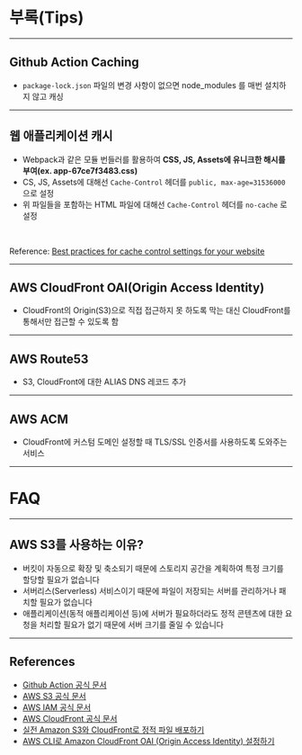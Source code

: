 <!-- section-title: 부록(Tips) -->

# 부록(Tips)

---

## Github Action Caching

- `package-lock.json` 파일의 변경 사항이 없으면 node_modules 를 매번 설치하지 않고 캐싱

---

## 웹 애플리케이션 캐시

- Webpack과 같은 모듈 번들러를 활용하여 **CSS, JS, Assets에 유니크한 해시를 부여(ex. app-67ce7f3483.css)**
- CS, JS, Assets에 대해선 `Cache-Control` 헤더를 `public, max-age=31536000` 으로 설정
- 위 파일들을 포함하는 HTML 파일에 대해선 `Cache-Control` 헤더를 `no-cache` 로 설정

<br />

Reference: [Best practices for cache control settings for your website](https://medium.com/pixelpoint/best-practices-for-cache-control-settings-for-your-website-ff262b38c5a2)

---

## AWS CloudFront OAI(Origin Access Identity)

- CloudFront의 Origin(S3)으로 직접 접근하지 못 하도록 막는 대신 CloudFront를 통해서만 접근할 수 있도록 함

---

## AWS Route53

- S3, CloudFront에 대한 ALIAS DNS 레코드 추가

---

## AWS ACM

- CloudFront에 커스텀 도메인 설정할 때 TLS/SSL 인증서를 사용하도록 도와주는 서비스

---

<!-- section-title: FAQ -->

# FAQ

---

## AWS S3를 사용하는 이유?

- 버킷이 자동으로 확장 및 축소되기 때문에 스토리지 공간을 계획하여 특정 크기를 할당할 필요가 없습니다
- 서버리스(Serverless) 서비스이기 때문에 파일이 저장되는 서버를 관리하거나 패치할 필요가 없습니다
- 애플리케이션(동적 애플리케이션 등)에 서버가 필요하더라도 정적 콘텐츠에 대한 요청을 처리할 필요가 없기 때문에 서버 크기를 줄일 수 있습니다

---

<!-- section-title: References -->

## References

- [Github Action 공식 문서](https://docs.github.com/en/actions)
- [AWS S3 공식 문서](https://docs.aws.amazon.com/ko_kr/AmazonS3/latest/userguide/Welcome.html)
- [AWS IAM 공식 문서](https://docs.aws.amazon.com/ko_kr/IAM/latest/UserGuide/introduction.html)
- [AWS CloudFront 공식 문서](https://docs.aws.amazon.com/ko_kr/AmazonCloudFront/latest/DeveloperGuide/Introduction.html)
- [실전 Amazon S3와 CloudFront로 정적 파일 배포하기](https://aws.amazon.com/ko/blogs/korea/amazon-s3-amazon-cloudfront-a-match-made-in-the-cloud/)
- [AWS CLI로 Amazon CloudFront OAI (Origin Access Identity) 설정하기](https://dev.classmethod.jp/articles/aws-cli-cloudfront-oai-kr/)
